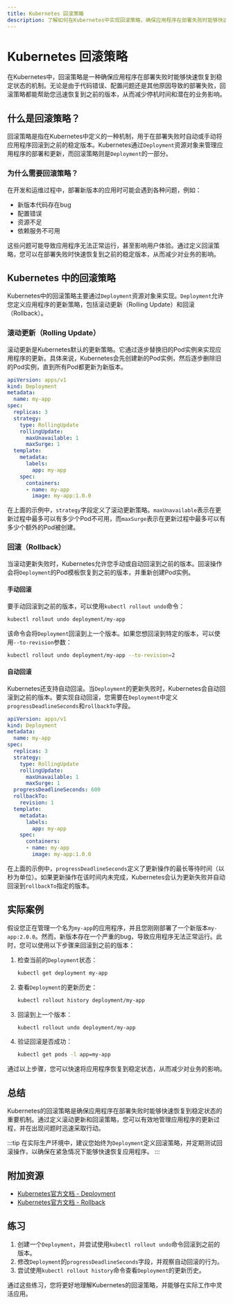 ```yaml
---
title: Kubernetes 回滚策略
description: 了解如何在Kubernetes中实现回滚策略，确保应用程序在部署失败时能够快速恢复到稳定状态。
---
```


# Kubernetes 回滚策略

在Kubernetes中，回滚策略是一种确保应用程序在部署失败时能够快速恢复到稳定状态的机制。无论是由于代码错误、配置问题还是其他原因导致的部署失败，回滚策略都能帮助您迅速恢复到之前的版本，从而减少停机时间和潜在的业务影响。

## 什么是回滚策略？

回滚策略是指在Kubernetes中定义的一种机制，用于在部署失败时自动或手动将应用程序回滚到之前的稳定版本。Kubernetes通过`Deployment`资源对象来管理应用程序的部署和更新，而回滚策略则是`Deployment`的一部分。

### 为什么需要回滚策略？

在开发和运维过程中，部署新版本的应用时可能会遇到各种问题，例如：

- 新版本代码存在bug
- 配置错误
- 资源不足
- 依赖服务不可用

这些问题可能导致应用程序无法正常运行，甚至影响用户体验。通过定义回滚策略，您可以在部署失败时快速恢复到之前的稳定版本，从而减少对业务的影响。

## Kubernetes 中的回滚策略

Kubernetes中的回滚策略主要通过`Deployment`资源对象来实现。`Deployment`允许您定义应用程序的更新策略，包括滚动更新（Rolling Update）和回滚（Rollback）。

### 滚动更新（Rolling Update）

滚动更新是Kubernetes默认的更新策略。它通过逐步替换旧的Pod实例来实现应用程序的更新。具体来说，Kubernetes会先创建新的Pod实例，然后逐步删除旧的Pod实例，直到所有Pod都更新为新版本。

```yaml
apiVersion: apps/v1
kind: Deployment
metadata:
  name: my-app
spec:
  replicas: 3
  strategy:
    type: RollingUpdate
    rollingUpdate:
      maxUnavailable: 1
      maxSurge: 1
  template:
    metadata:
      labels:
        app: my-app
    spec:
      containers:
      - name: my-app
        image: my-app:1.0.0
```

在上面的示例中，`strategy`字段定义了滚动更新策略。`maxUnavailable`表示在更新过程中最多可以有多少个Pod不可用，而`maxSurge`表示在更新过程中最多可以有多少个额外的Pod被创建。

### 回滚（Rollback）

当滚动更新失败时，Kubernetes允许您手动或自动回滚到之前的版本。回滚操作会将`Deployment`的Pod模板恢复到之前的版本，并重新创建Pod实例。

#### 手动回滚

要手动回滚到之前的版本，可以使用`kubectl rollout undo`命令：

```bash
kubectl rollout undo deployment/my-app
```

该命令会将`Deployment`回滚到上一个版本。如果您想回滚到特定的版本，可以使用`--to-revision`参数：

```bash
kubectl rollout undo deployment/my-app --to-revision=2
```

#### 自动回滚

Kubernetes还支持自动回滚。当`Deployment`的更新失败时，Kubernetes会自动回滚到之前的版本。要实现自动回滚，您需要在`Deployment`中定义`progressDeadlineSeconds`和`rollbackTo`字段。

```yaml
apiVersion: apps/v1
kind: Deployment
metadata:
  name: my-app
spec:
  replicas: 3
  strategy:
    type: RollingUpdate
    rollingUpdate:
      maxUnavailable: 1
      maxSurge: 1
  progressDeadlineSeconds: 600
  rollbackTo:
    revision: 1
  template:
    metadata:
      labels:
        app: my-app
    spec:
      containers:
      - name: my-app
        image: my-app:1.0.0
```

在上面的示例中，`progressDeadlineSeconds`定义了更新操作的最长等待时间（以秒为单位）。如果更新操作在该时间内未完成，Kubernetes会认为更新失败并自动回滚到`rollbackTo`指定的版本。

## 实际案例

假设您正在管理一个名为`my-app`的应用程序，并且您刚刚部署了一个新版本`my-app:2.0.0`。然而，新版本存在一个严重的bug，导致应用程序无法正常运行。此时，您可以使用以下步骤来回滚到之前的版本：

1. 检查当前的`Deployment`状态：

   ```bash
   kubectl get deployment my-app
   ```

2. 查看`Deployment`的更新历史：

   ```bash
   kubectl rollout history deployment/my-app
   ```

3. 回滚到上一个版本：

   ```bash
   kubectl rollout undo deployment/my-app
   ```

4. 验证回滚是否成功：

   ```bash
   kubectl get pods -l app=my-app
   ```

通过以上步骤，您可以快速将应用程序恢复到稳定状态，从而减少对业务的影响。

## 总结

Kubernetes的回滚策略是确保应用程序在部署失败时能够快速恢复到稳定状态的重要机制。通过定义滚动更新和回滚策略，您可以有效地管理应用程序的更新过程，并在出现问题时迅速采取行动。

:::tip
在实际生产环境中，建议您始终为`Deployment`定义回滚策略，并定期测试回滚操作，以确保在紧急情况下能够快速恢复应用程序。
:::

## 附加资源

- [Kubernetes官方文档 - Deployment](https://kubernetes.io/docs/concepts/workloads/controllers/deployment/)
- [Kubernetes官方文档 - Rollback](https://kubernetes.io/docs/concepts/workloads/controllers/deployment/#rolling-back-a-deployment)

## 练习

1. 创建一个`Deployment`，并尝试使用`kubectl rollout undo`命令回滚到之前的版本。
2. 修改`Deployment`的`progressDeadlineSeconds`字段，并观察自动回滚的行为。
3. 尝试使用`kubectl rollout history`命令查看`Deployment`的更新历史。

通过这些练习，您将更好地理解Kubernetes的回滚策略，并能够在实际工作中灵活应用。